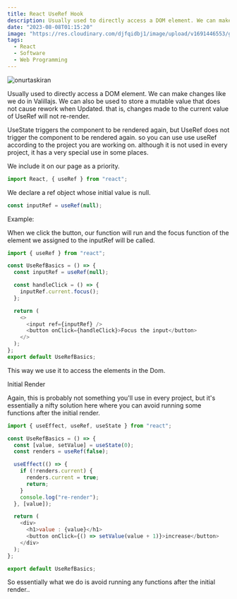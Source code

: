 ```yaml
---
title: React UseRef Hook
description: Usually used to directly access a DOM element. We can make changes like we do in Valillajs. We can also be used to store a mutable value that does not cause rework when Updated.
date: "2023-08-08T01:15:20"
image: "https://res.cloudinary.com/djfqidbj1/image/upload/v1691446553/gxkx5odz1ftkakonxqpp.jpg"
tags:
  - React
  - Software
  - Web Programming
---
```


<img
  className="w-full rounded-xl"
  src="https://res.cloudinary.com/djfqidbj1/image/upload/v1691446553/gxkx5odz1ftkakonxqpp.jpg"
  alt="onurtaskiran"
/>

Usually used to directly access a DOM element. We can make changes like we do in Valillajs. We can also be used to store a mutable value that does not cause rework when Updated. that is, changes made to the current value of UseRef will not re-render.

UseState triggers the component to be rendered again, but UseRef does not trigger the component to be rendered again. so you can use use useRef according to the project you are working on. although it is not used in every project, it has a very special use in some places.

We include it on our page as a priority.

```javascript
import React, { useRef } from "react";
```

We declare a ref object whose initial value is null.

```javascript
const inputRef = useRef(null);
```

Example:

When we click the button, our function will run and the focus function of the element we assigned to the inputRef will be called.

```javascript
import { useRef } from "react";

const UseRefBasics = () => {
  const inputRef = useRef(null);

  const handleClick = () => {
    inputRef.current.focus();
  };

  return (
    <>
      <input ref={inputRef} />
      <button onClick={handleClick}>Focus the input</button>
    </>
  );
};
export default UseRefBasics;
```

This way we use it to access the elements in the Dom.

Initial Render

Again, this is probably not something you'll use in every project, but it's essentially a nifty solution here where you can avoid running some functions after the initial render.

```javascript
import { useEffect, useRef, useState } from "react";

const UseRefBasics = () => {
  const [value, setValue] = useState(0);
  const renders = useRef(false);

  useEffect(() => {
    if (!renders.current) {
      renders.current = true;
      return;
    }
    console.log("re-render");
  }, [value]);

  return (
    <div>
      <h1>value : {value}</h1>
      <button onClick={() => setValue(value + 1)}>increase</button>
    </div>
  );
};

export default UseRefBasics;
```

So essentially what we do is avoid running any functions after the initial render..
